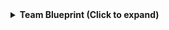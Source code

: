 <details>
  <summary><b>Team Blueprint (Click to expand)</b></summary>

```json showLineNumbers
{
  "identifier": "githubTeam",
  "title": "GitHub Team",
  "icon": "Github",
  "schema": {
    "properties": {
      "slug": {
        "title": "Slug",
        "type": "string"
      },
      "description": {
        "title": "Description",
        "type": "string"
      },
      "link": {
        "title": "Link",
        "icon": "Link",
        "type": "string",
        "format": "url"
      },
      "permission": {
        "title": "Permission",
        "type": "string"
      },
      "notification_setting": {
        "title": "Notification Setting",
        "type": "string"
      },
      "members": {
        "title": "Members",
        "type": "array"
      }
    },
    "required": []
  },
  "mirrorProperties": {},
  "calculationProperties": {},
  "aggregationProperties": {},
  "relations": {
    "team_member": {
      "title": "teamMember",
      "target": "githubTeamMember",
      "required": false,
      "many": true
    }
  }
}
```
</details>
